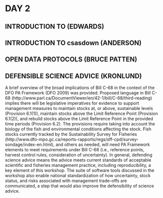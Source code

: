 # DAY 2

## INTRODUCTION TO \LaTeX (EDWARDS)

## INTRODUCTION TO **csasdown** (ANDERSON)

## OPEN DATA PROTOCOLS (BRUCE PATTEN)

## DEFENSIBLE SCIENCE ADVICE (KRONLUND)
A brief overview of the broad implications of Bill C-68 in the context of the DFO PA Framework (DFO 2009) was provided.  Proposed language in Bill C-68 (http://www.parl.ca/DocumentViewer/en/42-1/bill/C-68/third-reading) implies there will be legislative imperatives for evidence to support management measures to maintain stocks at, or above, sustainable levels (Provision 6.1(1)), maintain stocks above the Limit Reference Point (Provision 6.1(2)), and rebuild stocks above the Limit Reference Point in the provided time periods (Provision 6.2).  The provisions require taking into account the biology of the fish and environmental conditions affecting the stock.  Fish stocks currently tracked by the Sustainability Survey for Fisheries (http://www.dfo-mpo.gc.ca/reports-rapports/regs/sff-cpd/survey-sondage/index-en.html), and others as needed, will need PA Framework elements to meet requirements under Bill C-68 (i.e., reference points, harvest control rules, consideration of uncertainty).  In general, defending science advice means the advice meets current standards of acceptable scientific and fisheries management practice, including reproducibility, a key element of this workshop.  The suite of software tools discussed in the workshop also enable national standardization of how uncertainty, stock status, and risks associated with management trade-offs are communicated, a step that would also improve the defensibility of science advice.